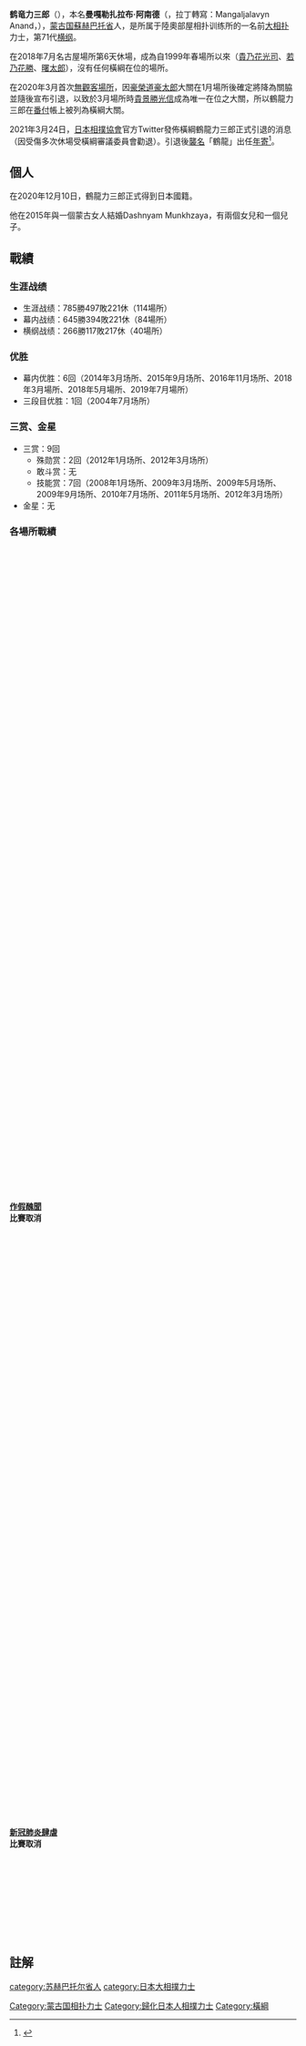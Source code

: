 {{Infobox 力士
|姓名 = 鹤竜力三郎<ref>{{Cite web |url=http://www.sumo.or.jp/ResultRikishiData/profile/2416/ |title=日本相撲協會頁面 |access-date=2021-01-12 |archive-date=2021-03-15 |archive-url=https://web.archive.org/web/20210315025300/http://www.sumo.or.jp/ResultRikishiData/profile/2416/ |dead-url=no }}</ref>
|图片 = [[Image:Kakuryu_08_Sep.jpg|180px]]
|说明 = 
|四股名 = 鶴龍力三郎
|本名 = 曼嘎勒扎拉布·阿南德<br>{{lang|mn|Мангалжалавын Ананд}}
|昵称 = 
|出生 = {{birth date and age|1985|8|10}}
|出生地 = {{MNG}}[[蘇赫巴托省|蘇赫巴托省]]
|去世 = 
|籍贯 = 
|身高 = 186cm
|體重 = 152kg
|BMI = 43.94
|所属部屋 = [[井筒部屋|井筒部屋]]→[[陸奧部屋|陸奧部屋]]
|得意技 = 右四つ、寄り、下手投げ、もろ差し
|目前排名 = 西橫綱
|最高等级 = 第71代橫綱
|终生战绩 = 785勝497敗221休（114場所）
|幕内战绩 = 645勝394敗221休（84場所）
|冠军 = 幕内优胜：6回<br /> 三段目优胜：1回
|奖金 = [[殊勳賞|殊勳賞]]2回<br>[[技能賞|技能賞]]7回
|首次登场 = 2001年11月
|新十両 = 
|晋升幕内 = 2006年11月
|辞职 = 
|辞职后担任 = 
|其他活动 = 
|兴趣 = 觀看運動賽事
|备注 = 
|编写日期 = 2021年1月12日
}}
'''鹤竜力三郎'''（{{jpn|j=鶴竜 力三郎|hg=かくりゅう りきさぶろう|rm=Kakuryō Rikisaburō}}），本名'''曼嘎勒扎拉布·阿南德'''（{{lang-mn|'''Мангалжалавын Ананд'''}}，拉丁轉寫：Mangaljalavyn Anand，{{bd|1985年|8月10日|||Kakuryū Rikisaburō}}），[[蒙古国|蒙古国]][[蘇赫巴托省|蘇赫巴托省]]人，是所属于陸奧部屋相扑训练所的一名前[[大相扑|大相扑]]力士，第71代[[横纲|横纲]]。

在2018年7月名古屋場所第6天休場，成為自1999年春場所以來（[[貴乃花光司|貴乃花光司]]、[[若乃花勝|若乃花勝]]、[[曙太郎|曙太郎]]），沒有任何橫綱在位的場所。

在2020年3月首次[[閉門比賽|無觀客場所]]，因[[豪榮道豪太郎|豪榮道豪太郎]]大關在1月場所後確定將降為關脇並隨後宣布引退，以致於3月場所時[[貴景勝光信|貴景勝光信]]成為唯一在位之大關，所以鶴龍力三郎在[[番付|番付]]帳上被列為橫綱大關。

2021年3月24日，[[日本相撲協會|日本相撲協會]]官方Twitter發佈橫綱鶴龍力三郎正式引退的消息（因受傷多次休場受橫綱審議委員會勸退）。引退後[[襲名|襲名]]「鶴龍」出任[[年寄|年寄]]<ref>{{cite news |title=大相撲 横綱 鶴竜が現役引退 年寄「鶴竜」襲名し後進指導へ |url=https://www3.nhk.or.jp/news/html/20210324/k10012932981000.html |accessdate=2021-03-25 |publisher=NHK |date=2021-03-24 |language=ja |archive-date=2021-03-26 |archive-url=https://web.archive.org/web/20210326025424/https://www3.nhk.or.jp/news/html/20210324/k10012932981000.html |dead-url=no }}</ref>。

==個人==
在2020年12月10日，鶴龍力三郎正式得到日本國籍。

他在2015年與一個蒙古女人結婚Dashnyam Munkhzaya，有兩個女兒和一個兒子。

== 戰績 ==
=== 生涯战绩 ===
* 生涯战绩：785勝497敗221休（114場所）
* 幕内战绩：645勝394敗221休（84場所）
* 横纲战绩：266勝117敗217休（40場所）

=== 优胜 ===
* 幕内优胜：6回（2014年3月场所、2015年9月场所、2016年11月场所、2018年3月場所、2018年5月場所、2019年7月場所）
* 三段目优胜：1回（2004年7月场所）

=== 三赏、金星 ===
* 三赏：9回
** 殊勋赏：2回（2012年1月场所、2012年3月场所）
** 敢斗赏：无
** 技能赏：7回（2008年1月场所、2009年3月场所、2009年5月场所、2009年9月场所、2010年7月场所、2011年5月场所、2012年3月场所）
* 金星：无
===各場所戰績===
{{Sumo record box start|鶴龍力三郎<ref>{{cite web | author= | title=Rikishi in Juryo and Makunouchi | publisher=szumo.hu | language=en | url=http://www.szumo.hu/sekitori/Kakuryu.html | date= | accessdate=2007-09-24 | archive-date=2012-09-16 | archive-url=https://www.webcitation.org/6AiVSMVbY?url=http://www.szumo.hu/sekitori/Kakuryu.html | dead-url=no }}</ref>}}
{{Sumo record year start|2001}}
    {{Basho|}}
    {{Basho|}}
    {{Basho|}}
    {{Basho|}}
    {{Basho|}}
    {{Basho|MAEZUMOU}}
  {{Sumo record year end}}
  {{Sumo record year start|2002}}
    {{Basho|jk|32|w|5|2}}
    {{Basho|jo|97|w|4|3}}
    {{Basho|jo|74|e|5|2}}
    {{Basho|jo|32|w|6|1}}
    {{Basho|sa|70|e|5|2}}
    {{Basho|sa|40|w|1|6}}
  {{Sumo record year end}}
  {{Sumo record year start|2003}}
    {{Basho|sa|76|w|2|5}}
    {{Basho|jo|4|e|4|3}}
    {{Basho|sa|87|e|3|4}}
    {{Basho|jo|5|e|5|2}}
    {{Basho|sa|70|w|3|4}}
    {{Basho|sa|86|w|6|1}}
  {{Sumo record year end}}
  {{Sumo record year start|2004}}
    {{Basho|sa|25|e|4|3}}
    {{Basho|sa|13|w|4|3}}
    {{Basho|sa|3|e|3|4}}
    {{Basho|YUSHO|rank=sa|r-no=17|tozai=w|win=7|loss=0}}
    {{Basho|ma|14|w|1|6}}
    {{Basho|ma|35|w|4|3}}
  {{Sumo record year end}}
  {{Sumo record year start|2005}}
    {{Basho|ma|27|w|4|3}}
    {{Basho|ma|21|w|5|2}}
    {{Basho|ma|12|w|4|3}}
    {{Basho|ma|7|w|4|3}}
    {{Basho|ma|5|e|5|2}}
    {{Basho|j|14|w|5|10}}
  {{Sumo record year end}}
  {{Sumo record year start|2006}}
    {{Basho|ma|3|e|5|2}}
    {{Basho|j|11|w|9|6}}
    {{Basho|j|8|w|9|6}}
    {{Basho|j|4|e|9|6}}
    {{Basho|j|1|w|9|6}}
    {{Basho|m|8|w|8|7}}
  {{Sumo record year end}}
  {{Sumo record year start|2007}}
    {{Basho|m|8|e|6|9}}
    {{Basho|m|11|w|9|6}}
    {{Basho|m|5|w|6|9}}
    {{Basho|m|8|e|9|6}}
    {{Basho|m|2|w|7|8}}
    {{Basho|m|3|e|4|11}}
  {{Sumo record year end}}
{{Sumo record year start|2008}}
    {{Basho|m|8|e|11|4|||t}}
    {{Basho|m|1|w|6|9}}
    {{Basho|m|3|w|5|10}}
    {{Basho|m|7|w|8|7}}
    {{Basho|m|5|e|7|8}}
    {{Basho|m|6|e|5|6|4<ref>右膝内側側副靱帯損傷により11日目から途中休場</ref>}}
  {{Sumo record year end}}
{{Sumo record year start|2009}}
    {{Basho|m|8|w|9|6}}
    {{Basho|m|1|w|10|5|||t}}
    {{Basho|k||e|9|6|||t}}
    {{Basho|s||e|5|10}}
    {{Basho|m|3|w|11|4|||t}}
    {{Basho|s||w|7|8}}
  {{Sumo record year end}}
  {{sumo record year start|2010}}
    {{basho|k||w|7|8}}
    {{basho|m|1|e|6|9}}
    {{basho|m|3|e|6|9}}
    {{basho|m|6|w|11|4|||t}}
    {{basho|k||w|9|6}}
    {{basho|s||w|7|8}}
  {{sumo record year start|2011}}
    {{basho|k||w|8|7}}
       <td style="background-color:#CCC">'''[[大相撲造假問題|作假醜聞]]<br />比賽取消'''</td>
    {{basho|k||e|12|3|||t}}
    {{basho|s|2|w|10|5}}
    {{basho|s|2|e|9|6}}
    {{basho|s||w|10|5}}
  {{sumo record year end}}
  {{Sumo record year start|2012}}
    {{Basho|s||e|10|5|||o}}
    {{Basho|s||e|13|2<ref name="kakuryu">[[白鵬翔|白鵬]]と優勝決定戦</ref>|||o|t}}
    {{Basho|o|3|w|8|7}}
    {{Basho|o|3|w|9|6}}
    {{Basho|o|3|w|11|4}}
    {{Basho|o|1|e|9|6}}
  {{sumo record year end}}
{{Sumo record year start|2013}}
    {{Basho|o|1|w|8|7}}
    {{Basho|o|2|e|8|7}}
     {{Basho|o|1|w|10|5}}
     {{Basho|o|2|e|10|5}}
    {{Basho|o|1|w|9|6}}
    {{Basho|o|2|e|9|6}}
{{sumo record year end}}
{{Sumo record year start|2014}}
    {{Basho|o|1|w|14|1<ref name="kakuryu">[[白鵬翔|白鵬]]と優勝決定戦</ref>||||}}
    {{Basho|o|1|e|14|1||y}}
     {{Basho|y|2|e|9|6}}
     {{Basho|y|2|e|11|4}}
    {{Basho|y||w|11|4}}
    {{Basho|y||w|12|3}}
{{sumo record year end}}
  {{Sumo record year start|2015}}
    {{Basho|y||w|10|5}}
    {{Basho|y|2|e|0|1|14<ref>左肩腱板損傷により初日不戦敗・休場</ref>}}
    {{Basho|KYUJO|rank=y|r-no=2|tozai=e|win=0|loss=0|absent=15<ref>左肩腱板損傷により全休</ref>}}
    {{Basho|y|2|e|12|3}}
    {{Basho|y||w|12|3<ref>[[照乃富士春雄|照ノ富士]]と優勝決定戦</ref>||y}}
    {{Basho|y||e|9|6}}
  {{Sumo record year end}}
  {{Sumo record year start|2016}}
    {{Basho|y|2|e|10|5}}
    {{Basho|Y|2|E|10|5}}
    {{Basho|y||w|11|4}}
    {{Basho|y||w|2|2|11<ref>腰椎椎間板症により4日目から途中休場</ref>}}
    {{Basho|y|2|e|10|5}}
    {{Basho|y||w|14|1||y}}
  {{Sumo record year end}}
  {{Sumo record year start|2017}}
    {{Basho|Y||e|5|6|4<ref>頸椎斜角筋損傷、左肩鎖関節脱臼により11日目から途中休場</ref>}}
    {{Basho|Y||w|10|5}}
    {{Basho|Y||w|1|4|10}}
    {{Basho|Y|2|w|2|2|11}}
    {{Basho|KYUJO|rank=y|r-no=2|tozai=w|win=0|loss=0|absent=15}}
    {{Basho|KYUJO|rank=y|r-no=2|tozai=w|win=0|loss=0|absent=15}}
  {{Sumo record year end}}
 {{Sumo record year start|2018}}
    {{Basho|y|2|e|11|4||}}
　  {{Basho|y||e|13|2||y}}
    {{Basho|y||e|14|1||y}}
    {{Basho|y||e|3|3|9<ref>右肘關節炎而在第六天休場</ref>}}
    {{Basho|y||e|10|5}}
    {{Basho|KYUJO|rank=y|tozai=w|win=0|loss=0|absent=15}}
  {{Sumo record year end}}
{{Sumo record year start|2019}}
    {{Basho|Y|2|e|2|4|9}}
    {{Basho|y||w|10|5||}}
    {{Basho|y||w|11|4||}}
    {{Basho|y||e|14|1||y}}
    {{Basho|y||e|4|4|7|}}
    {{Basho|y||e|0|1|14|}}
  {{Sumo record year end}}
{{Sumo record year start|2020}}
    {{Basho|Y||w|1|4|10}}
    {{Basho|yo||w|12|3|}}
 <td style="background-color:#CCC">'''[[严重急性呼吸系统综合征冠状病毒2|新冠肺炎]][[2019冠狀病毒病疫情|肆虐]]<br />比賽取消'''</td>
    {{Basho|y||w|0|2|13|}}
    {{Basho|KYUJO|rank=y|tozai=w|win=0|loss=0|absent=15}}
    {{Basho|KYUJO|rank=y|tozai=w|win=0|loss=0|absent=15}}
{{Sumo record year end}}
{{Sumo record year start|2021}}
    {{Basho|KYUJO|rank=y|tozai=w}}
    {{Basho|INTAI|rank=y|tozai=w|win=|loss=|absent=}}
    {{Basho|||||||}}
    {{Basho|||||||}}
    {{Basho|||||||}}
    {{Basho|||||||}}
{{Sumo record year end}}
{{Sumo record box end}}

== 註解 ==
{{reflist}}

{{历代横纲}}

{{DEFAULTSORT:Kakuryū Rikisaburō}}
[[Category:蒙古国相扑力士|Category:蒙古国相扑力士]]
[[Category:歸化日本人相撲力士|Category:歸化日本人相撲力士]]
[[Category:橫綱|Category:橫綱]]
[[category:苏赫巴托尔省人|category:苏赫巴托尔省人]]
[[category:日本大相撲力士|category:日本大相撲力士]]